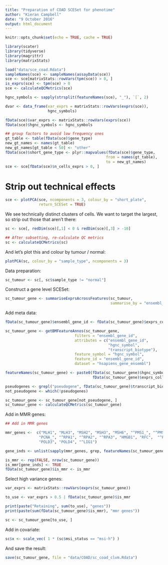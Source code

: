 ```yaml
---
title: "Preparation of COAD SCESet for phenotime"
author: "Kieran Campbell"
date: "9 October 2016"
output: html_document
---
```


```r
knitr::opts_chunk$set(echo = TRUE, cache = TRUE)

library(scater)
library(tidyverse)
library(magrittr)
library(matrixStats)
```


```r
load("data/sce_coad.Rdata")
sampleNames(sce) <- sampleNames(assayData(sce))
sce <- sce[matrixStats::rowVars(tpm(sce)) > 0, ]
is_exprs(sce) <- tpm(sce) > 0
sce <- calculateQCMetrics(sce)

hgnc_symbols <- sapply(strsplit(featureNames(sce), "_"), `[`, 2)

dvar <- data_frame(var_exprs = matrixStats::rowVars(exprs(sce)),
                   hgnc_symbols)

fData(sce)$var_exprs <- matrixStats::rowVars(exprs(sce))
fData(sce)$hgnc_symbols <- hgnc_symbols

## group factors to avoid low frequency ones
gt_table <- table(fData(sce)$gene_type)
new_gt_names <- names(gt_table)
new_gt_names[gt_table < 50] <- "other"
fData(sce)$short_gene_type <- plyr::mapvalues(fData(sce)$gene_type,
                                             from = names(gt_table),
                                             to = new_gt_names)
sce <- sce[fData(sce)$n_cells_exprs > 0, ]
```

# Strip out technical effects

```r
sce <- plotPCA(sce, ncomponents = 3, colour_by = "short_plate",
               return_SCESet = TRUE)
```

We see technically distinct clusters of cells. We want to target the largest, so strip out those that aren't there:

```r
sc <- sce[, redDim(sce)[,1] < 0 & redDim(sce)[,3] > -10]

## After subsetting, re-calculate QC metrics
sc <- calculateQCMetrics(sc)
```

And let's plot this and colour by tumour / normal:

```r
plotPCA(sc, colour_by = "sample_type", ncomponents = 3)
```


Data preparation:

```r
sc_tumour <- sc[, sc$sample_type != "normal"]
```

Construct a gene level SCESet:

```r
sc_tumour_gene <- summariseExprsAcrossFeatures(sc_tumour,
                                               summarise_by = "ensembl_gene_id")
```

Add meta data:

```r
fData(sc_tumour_gene)$ensembl_gene_id <- fData(sc_tumour_gene)$exprs_collapsed_to

sc_tumour_gene <- getBMFeatureAnnos(sc_tumour_gene, 
                               filters = "ensembl_gene_id",
                               attributes = c("ensembl_gene_id",
                                              "hgnc_symbol",
                                              "transcript_biotype"),
                               feature_symbol = "hgnc_symbol",
                               feature_id = "ensembl_gene_id",
                               dataset = "hsapiens_gene_ensembl")

featureNames(sc_tumour_gene) <- paste0(fData(sc_tumour_gene)$hgnc_symbol, "_",
                                       fData(sc_tumour_gene)$exprs_collapsed_to)

pseudogenes <- grepl("pseudogene", fData(sc_tumour_gene)$transcript_biotype)
not_pseudogene <- which(!pseudogenes)

sc_tumour_gene <- sc_tumour_gene[not_pseudogene, ]
sc_tumour_gene <- calculateQCMetrics(sc_tumour_gene)
```

Add in MMR genes:

```r
## Add in MMR genes

mmr_genes <-  c("MLH1", "MLH3", "MSH2", "MSH3", "MSH6", "^PMS1_", "^PMS2_",
               "PCNA_", "^RPA1", "^RPA2", "^RPA3", "HMGB1", "RFC",  "^POLD1", "POLD2", 
               "POLD3", "POLD4", "^LIG1")

gene_inds <- unlist(sapply(mmr_genes, grep, featureNames(sc_tumour_gene)))

is_mmr <- rep(FALSE, nrow(sc_tumour_gene))
is_mmr[gene_inds] <- TRUE
fData(sc_tumour_gene)$is_mmr <- is_mmr
```

Select high variance genes:

```r
var_exprs <- matrixStats::rowVars(exprs(sc_tumour_gene))

to_use <- var_exprs > 0.5 | fData(sc_tumour_gene)$is_mmr

print(paste("Retaining", sum(to_use), "genes"))
print(paste(sum(fData(sc_tumour_gene)$is_mmr), "mmr genes"))

sc <- sc_tumour_gene[to_use, ]
```

Add in covariate:

```r
sc$x <- scale_vec( 1 * (sc$msi_status == "msi-h") )
```

And save the result:

```r
save(sc_tumour_gene, file = "data/COAD/sc_coad_clvm.Rdata")
```